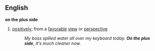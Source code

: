 ==English==
{{idiom2}}
'''on the plus side'''
#[[positively]]; from a [[favorable]] [[view]] or [[perspective]]
#:''My boss spilled water all over my keyboard today.  '''On the plus side''', it's much cleaner now.''